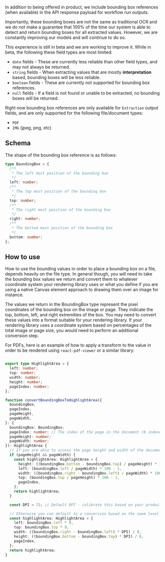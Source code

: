 In addition to being offered in product, we include bounding box references (when available) in the API response payload for workflow run outputs.

Importantly, these bounding boxes are not the same as traditional OCR and we do not make a guarantee that 100% of the time our system
is able to detect and return bounding boxes for all extracted values. However, we are constantly improving our models and will continue to do so.

This experience is still in beta and we are working to improve it. While in beta, the following these field types are most limited:
- `date` fields - These are currently less reliable than other field types, and may not always be returned.
- `string` fields - When extracting values that are mostly **interpretation** based, bounding boxes will be less reliable.
- `boolean` fields - These are currently not supported for bounding box references.
- `null` fields - If a field is not found or unable to be extracted, no bounding boxes will be returned.

Right now bounding box references are only available for `Extraction` output fields, and are only supported for the following file/document types:
- `PDF`
- `IMG` (jpeg, png, etc)

## Schema
The shape of the bounding box reference is as follows:

```typescript
type BoundingBox = {
  /**
   * The left most position of the bounding box
   */
  left: number;
  /**
   * The top most position of the bounding box
   */
  top: number;
  /**
   * The right most position of the bounding box
   */
  right: number;
  /**
   * The bottom most position of the bounding box
   */
  bottom: number;
};
```

## How to use

How to use the bounding values in order to place a bounding box on a file, depends heavily on the file type. In general though, you will need to take 
the bounding box values we return and convert them to whatever coordinate system your rendering library uses or what you define if you are using a native Canvas
element approach to drawing them over an image for instance.

The values we return in the BoundingBox type represent the pixel coordinates of the bounding box on the image or page. 
They indicate the top, bottom, left, and right extremities of the box. You may need to convert these values into a format suitable for your rendering library. 
If your rendering library uses a coordinate system based on percentages of the total image or page size, you would need to perform an additional conversion step.

For PDFs, here is an example of how to apply a transform to the value in order to be rendered using `react-pdf-viewer` or a similar library:

```typescript

export type HighlightArea = {
  left: number;
  top: number;
  width: number;
  height: number;
  pageIndex: number;
};

function convertBoundingBoxToHighlightArea({
  boundingBox,
  pageIndex,
  pageHeight,
  pageWidth,
}: {
  boundingBox: BoundingBox;
  pageIndex: number; // The index of the page in the document (0 indexed)
  pageHeight: number;
  pageWidth: number;
}): HighlightArea {
  // If you are able to access the page height and width of the document, use them to calculate the highlight area
  if (pageHeight && pageWidth) {
    const highlightArea: HighlightArea = {
      height: ((boundingBox.bottom - boundingBox.top) / pageHeight) * 100 + 2,
      left: (boundingBox.left / pageWidth) * 100 - 1,
      width: ((boundingBox.right - boundingBox.left) / pageWidth) * 100 + 2,
      top: (boundingBox.top / pageHeight) * 100 - 1,
      pageIndex,
    };
    return highlightArea;
  }

  const DPI = 72; // Default DPI - calibrate this based on your product

  // Otherwise you can default to a conversion based on the zoom level of the document
  const highlightArea: HighlightArea = {
    left: boundingBox.left * 9,
    top: boundingBox.top * 9,
    width: ((boundingBox.right - boundingBox.left) * DPI) / 8,
    height: ((boundingBox.bottom - boundingBox.top) * DPI) / 8,
    pageIndex,
  };
  return highlightArea;
}
```

